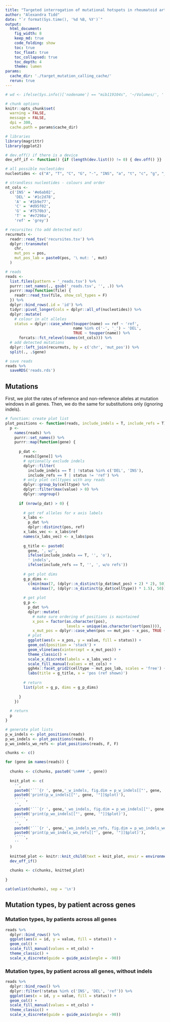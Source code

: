 ```yaml
---
title: "Targeted interrogation of mutational hotspots in rheumatoid arthritis"
author: "Alexandra Tidd"
date: "`r format(Sys.time(), '%d %B, %Y')`"
output:
  html_document:
    fig_width: 8
    keep_md: true
    code_folding: show
    toc: true
    toc_float: true
    toc_collapsed: true
    toc_depth: 4
    theme: lumen
params:
  cache_dir: './target_mutation_calling_cache/'
  rerun: true
---
```


```r
# wd <- ifelse(Sys.info()['nodename'] == "mib119104s", '~/Volumes/', '') |> paste0('/lustre/scratch125/casm/team268im/at31/RA_som_mut/scomatic/') ; setwd(wd)

# chunk options
knitr::opts_chunk$set(
  warning = FALSE,
  message = FALSE,
  dpi = 300, 
  cache.path = params$cache_dir) 

# libraries
library(magrittr)
library(ggplot2)

# dev.off() if there is a device
dev_off_if <- function() {if (length(dev.list()) != 0) { dev.off() }}
```

```r
# all possible nucleotides
nucleotides <- c("A", "T", "C", "G", "-", "INS", "a", "t", "c", "g", "_", "ins")

# strandless nucleotides - colours and order
nt_cols <-
  c('INS' = '#e6ab02',
    'DEL' = '#1c2d78',
    'A' = '#1b9e77', 
    'C' = '#d95f02', 
    'G' = '#7570b3', 
    'T' = '#e7298a',
    'ref' = 'grey')

# recursites (to add detected mut)
recurmuts <-
  readr::read_tsv('recursites.tsv') %>%
  dplyr::transmute(
    chr,
    mut_pos = pos,
    mut_pos_lab = paste0(pos, '\ mut: ', mut)
  )

# reads
reads <-
  list.files(pattern = '_reads.tsv') %>%
  purrr::set_names(., gsub('_reads.tsv', '', .)) %>%
  purrr::map(function(file) {
    readr::read_tsv(file, show_col_types = F)
  }) %>%
  dplyr::bind_rows(.id = 'id') %>%
  tidyr::pivot_longer(cols = dplyr::all_of(nucleotides)) %>%
  dplyr::mutate(
    # colour in alt alleles
    status = dplyr::case_when(toupper(name) == ref ~ 'ref',
                              name %in% c('-', '_') ~ 'DEL',
                              TRUE ~ toupper(name)) %>%
      forcats::fct_relevel(names(nt_cols))) %>%
  # add detected mutations
  dplyr::left_join(recurmuts, by = c('chr', 'mut_pos')) %>%
  split(., .$gene)

# save reads
reads %>% 
  saveRDS('reads.rds')
```

## Mutations

First, we plot the rates of reference and non-reference alleles at mutation windows in all genes. Then, we do the same for substitutions only (ignoring indels).

```r
# function: create plot list
plot_positions <- function(reads, include_indels = T, include_refs = T) {
  p <-
    names(reads) %>%
    purrr::set_names() %>%
    purrr::map(function(gene) {
      
      p_dat <-
        reads[[gene]] %>%
        # optionally exclude indels
        dplyr::filter(
          include_indels == T | !status %in% c('DEL', 'INS'),
          include_refs == T | status != 'ref') %>%
        # only plot celltypes with any reads
        dplyr::group_by(celltype) %>%
        dplyr::filter(max(value) > 0) %>%
        dplyr::ungroup() 
      
      if (nrow(p_dat) > 0) {
        
        # get ref alleles for x axis labels
        x_labs <-
          p_dat %>%
          dplyr::distinct(pos, ref) 
        x_labs_vec <- x_labs$ref
        names(x_labs_vec) <- x_labs$pos
        
        g_title <- paste0(
          gene, ', w/', 
          ifelse(include_indels == T, '', 'o'), 
          ' indels',
          ifelse(include_refs == T, '', ', w/o refs'))
        
        # get plot dims
        g_p_dims <-
          c(min(max(7, (dplyr::n_distinct(p_dat$mut_pos) + 2) * 2), 50),
            min(max(7, (dplyr::n_distinct(p_dat$celltype)) * 1.5), 50))
        
        # get plot
        g_p <-
          p_dat %>%
          dplyr::mutate(
            # make sure ordering of positions is maintained
            x_pos = factor(as.character(pos), 
                           levels = unique(as.character(sort(pos)))),
            x_mut_pos = dplyr::case_when(pos == mut_pos ~ x_pos, TRUE ~ NA)) %>%
          # plot
          ggplot(aes(x = x_pos, y = value, fill = status)) +
          geom_col(position = 'stack') +
          geom_vline(aes(xintercept = x_mut_pos)) +
          theme_classic() +
          scale_x_discrete(labels = x_labs_vec) +
          scale_fill_manual(values = nt_cols) +
          ggh4x::facet_grid2(celltype ~ mut_pos_lab, scales = 'free') +
          labs(title = g_title, x = 'pos (ref shown)')
        
        # return
        list(plot = g_p, dims = g_p_dims)
        
      }
    })
  
  # return
  p
}

# generate plot lists
p_w_indels <- plot_positions(reads)
p_wo_indels <- plot_positions(reads, F)
p_wo_indels_wo_refs <- plot_positions(reads, F, F)
```

```r
chunks <- c()

for (gene in names(reads)) {
  
  chunks <- c(chunks, paste0('\n### ', gene))
  
  knit_plot <- c(
    '',
    paste0('```{r ', gene,'_w_indels, fig.dim = p_w_indels[["', gene, '"]]$dims, warning = F, message = F, echo = F}'),
    paste0('print(p_w_indels[["', gene, '"]]$plot)'),
    '```',
    '',
    paste0('```{r ', gene,'_wo_indels, fig.dim = p_wo_indels[["', gene, '"]]$dims, warning = F, message = F, echo = F}'),
    paste0('print(p_wo_indels[["', gene, '"]]$plot)'),
    '```',
    '',
    paste0('```{r ', gene,'_wo_indels_wo_refs, fig.dim = p_wo_indels_wo_refs[["', gene, '"]]$dims, warning = F, message = F, echo = F}'),
    paste0('print(p_wo_indels_wo_refs[["', gene, '"]]$plot)'),
    '```',
    ''
  )
  
  knitted_plot <- knitr::knit_child(text = knit_plot, envir = environment(), quiet = T)
  dev_off_if()
  
  chunks <- c(chunks, knitted_plot)
  
}

cat(unlist(chunks), sep = '\n')
```

## Mutation types, by patient across genes

### Mutation types, by patients across all genes

```r
reads %>%
  dplyr::bind_rows() %>%
  ggplot(aes(x = id, y = value, fill = status)) +
  geom_col() +
  scale_fill_manual(values = nt_cols) + 
  theme_classic() +
  scale_x_discrete(guide = guide_axis(angle = -90))
```

### Mutation types, by patient across all genes, without indels

```r
reads %>%
  dplyr::bind_rows() %>%
  dplyr::filter(!status %in% c('INS', 'DEL', 'ref')) %>%
  ggplot(aes(x = id, y = value, fill = status)) +
  geom_col() +
  scale_fill_manual(values = nt_cols) + 
  theme_classic() +
  scale_x_discrete(guide = guide_axis(angle = -90))
```
